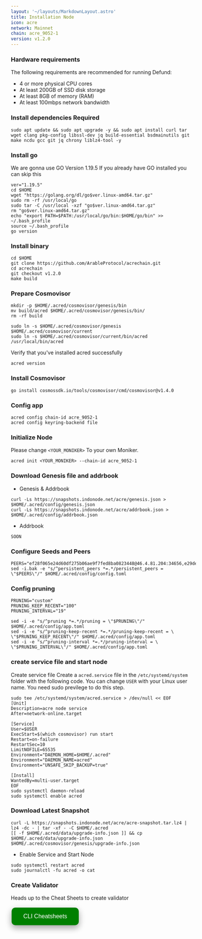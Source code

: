 ```yaml
---
layout: '~/layouts/MarkdownLayout.astro'
title: Installation Node
icon: acre
network: Mainnet
chain: acre_9052-1
version: v1.2.0
---
```


### Hardware requirements

The following requirements are recommended for running Defund:

- 4 or more physical CPU cores
- At least 200GB of SSD disk storage
- At least 8GB of memory (RAM)
- At least 100mbps network bandwidth


### Install dependencies Required

```
sudo apt update && sudo apt upgrade -y && sudo apt install curl tar wget clang pkg-config libssl-dev jq build-essential bsdmainutils git make ncdu gcc git jq chrony liblz4-tool -y
```

### Install go

We are gonna use GO Version 1.19.5
If you already have GO installed you can skip this 

```
ver="1.19.5"
cd $HOME
wget "https://golang.org/dl/go$ver.linux-amd64.tar.gz"
sudo rm -rf /usr/local/go
sudo tar -C /usr/local -xzf "go$ver.linux-amd64.tar.gz"
rm "go$ver.linux-amd64.tar.gz"
echo "export PATH=$PATH:/usr/local/go/bin:$HOME/go/bin" >> ~/.bash_profile
source ~/.bash_profile
go version
```

### Install binary

```
cd $HOME
git clone https://github.com/ArableProtocol/acrechain.git
cd acrechain
git checkout v1.2.0
make build
```

### Prepare Cosmovisor
```
mkdir -p $HOME/.acred/cosmovisor/genesis/bin
mv build/acred $HOME/.acred/cosmovisor/genesis/bin/
rm -rf build
```
```
sudo ln -s $HOME/.acred/cosmovisor/genesis $HOME/.acred/cosmovisor/current
sudo ln -s $HOME/.acred/cosmovisor/current/bin/acred /usr/local/bin/acred
```

Verify that you've installed acred successfully

```
acred version
```

### Install Cosmovisor

```
go install cosmossdk.io/tools/cosmovisor/cmd/cosmovisor@v1.4.0
```

### Config app

```
acred config chain-id acre_9052-1
acred config keyring-backend file
```

### Initialize Node

Please change `<YOUR_MONIKER>` To your own Moniker.

```
acred init <YOUR_MONIKER> --chain-id acre_9052-1
```

### Download Genesis file and addrbook

- Genesis & Addrbook

```
curl -Ls https://snapshots.indonode.net/acre/genesis.json > $HOME/.acred/config/genesis.json
curl -Ls https://snapshots.indonode.net/acre/addrbook.json > $HOME/.acred/config/addrbook.json
```

- Addrbook

```
SOON
```

### Configure Seeds and Peers

```
PEERS="ef28f065e24d60df275b06ae9f7fed8ba0823448@46.4.81.204:34656,e29de0ba5c6eb3cc813211887af4e92a71c54204@65.108.1.225:46656,276be584b4a8a3fd9c3ee1e09b7a447a60b201a4@116.203.29.162:26656,e2d029c95a3476a23bad36f98b316b6d04b26001@49.12.33.189:36656,1264ee73a2f40a16c2cbd80c1a824aad7cb082e4@149.102.146.252:26656,dbe9c383a709881f6431242de2d805d6f0f60c9e@65.109.52.156:7656,d01fb8d008cb5f194bc27c054e0246c4357256b3@31.7.196.72:26656,91c0b06f0539348a412e637ebb8208a1acdb71a9@178.162.165.193:21095,bac90a590452337700e0033315e96430d19a3ffa@23.106.238.167:26656"
sed -i.bak -e "s/^persistent_peers *=.*/persistent_peers = \"$PEERS\"/" $HOME/.acred/config/config.toml
```

### Config pruning

```
PRUNING="custom"
PRUNING_KEEP_RECENT="100"
PRUNING_INTERVAL="19"

sed -i -e "s/^pruning *=.*/pruning = \"$PRUNING\"/" $HOME/.acred/config/app.toml
sed -i -e "s/^pruning-keep-recent *=.*/pruning-keep-recent = \
\"$PRUNING_KEEP_RECENT\"/" $HOME/.acred/config/app.toml
sed -i -e "s/^pruning-interval *=.*/pruning-interval = \
\"$PRUNING_INTERVAL\"/" $HOME/.acred/config/app.toml
```


### create service file and start node

Create service file
Create a `acred.service` file in the `/etc/systemd/system` folder with the following code. 
You can change `USER` with your Linux user name. You need sudo previlege to do this step.

```
sudo tee /etc/systemd/system/acred.service > /dev/null << EOF
[Unit]
Description=acre node service
After=network-online.target

[Service]
User=$USER
ExecStart=$(which cosmovisor) run start
Restart=on-failure
RestartSec=10
LimitNOFILE=65535
Environment="DAEMON_HOME=$HOME/.acred"
Environment="DAEMON_NAME=acred"
Environment="UNSAFE_SKIP_BACKUP=true"

[Install]
WantedBy=multi-user.target
EOF
sudo systemctl daemon-reload
sudo systemctl enable acred
```

### Download Latest Snapshot
```
curl -L https://snapshots.indonode.net/acre/acre-snapshot.tar.lz4 | lz4 -dc - | tar -xf - -C $HOME/.acred
[[ -f $HOME/.acred/data/upgrade-info.json ]] && cp $HOME/.acred/data/upgrade-info.json $HOME/.acred/cosmovisor/genesis/upgrade-info.json
```

- Enable Service and Start Node

```
sudo systemctl restart acred
sudo journalctl -fu acred -o cat
```

### Create Validator

Heads up to the Cheat Sheets to create validator

<a href="https://www.indonode.net/mainnet/acre/cheat" target="_blank">
  <button style="background-color: green; border: none; color: white; padding: 15px 32px; text-align: center; text-decoration: none; display: inline-block; font-size: 16px; margin: 4px 2px; cursor: pointer; border-radius: 10px; box-shadow: 0 8px 16px 0 rgba(0,0,0,0.2), 0 6px 20px 0 rgba(0,0,0,0.19);" onmouseover="this.style.boxShadow='0 0 0 4px rgba(0,255,0,0.5)'" onmouseout="this.style.boxShadow='0 8px 16px 0 rgba(0,0,0,0.2), 0 6px 20px 0 rgba(0,0,0,0.19)'">CLI Cheatsheets</button>
</a>
